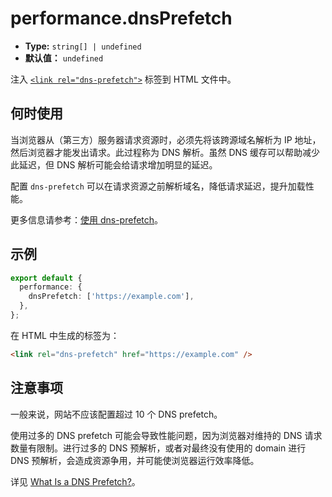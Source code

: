 # performance.dnsPrefetch

- **Type:** `string[] | undefined`
- **默认值：** `undefined`

注入 [`<link rel="dns-prefetch">`](https://developer.mozilla.org/en-US/docs/Web/HTML/Attributes/rel/dns-prefetch) 标签到 HTML 文件中。

## 何时使用

当浏览器从（第三方）服务器请求资源时，必须先将该跨源域名解析为 IP 地址，然后浏览器才能发出请求。此过程称为 DNS 解析。虽然 DNS 缓存可以帮助减少此延迟，但 DNS 解析可能会给请求增加明显的延迟。

配置 `dns-prefetch` 可以在请求资源之前解析域名，降低请求延迟，提升加载性能。

更多信息请参考：[使用 dns-prefetch](https://developer.mozilla.org/zh-CN/docs/Web/Performance/dns-prefetch)。

## 示例

```ts title="rsbuild.config.ts"
export default {
  performance: {
    dnsPrefetch: ['https://example.com'],
  },
};
```

在 HTML 中生成的标签为：

```html
<link rel="dns-prefetch" href="https://example.com" />
```

## 注意事项

一般来说，网站不应该配置超过 10 个 DNS prefetch。

使用过多的 DNS prefetch 可能会导致性能问题，因为浏览器对维持的 DNS 请求数量有限制。进行过多的 DNS 预解析，或者对最终没有使用的 domain 进行 DNS 预解析，会造成资源争用，并可能使浏览器运行效率降低。

详见 [What Is a DNS Prefetch?](https://www.splunk.com/en_us/blog/learn/dns-prefetch.html)。
